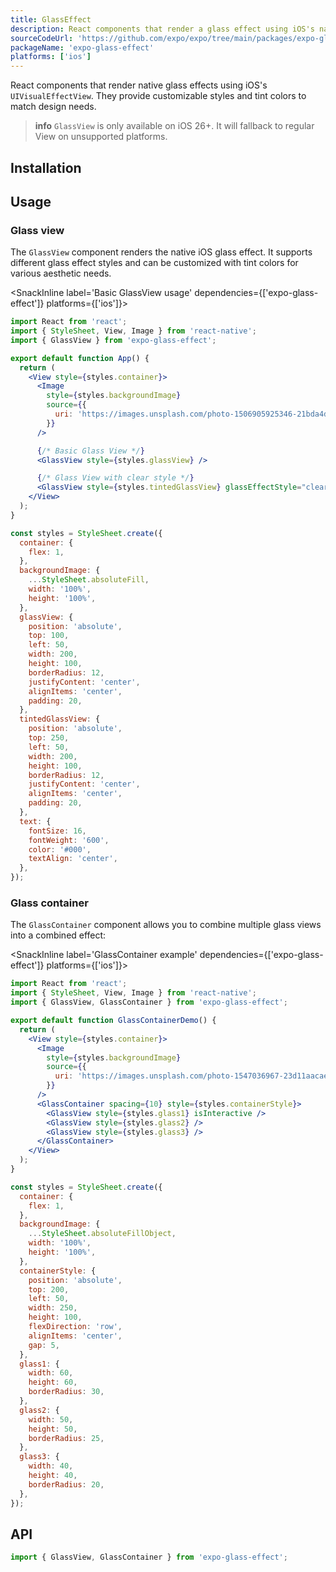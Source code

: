 ```yaml
---
title: GlassEffect
description: React components that render a glass effect using iOS's native UIVisualEffectView.
sourceCodeUrl: 'https://github.com/expo/expo/tree/main/packages/expo-glass-effect'
packageName: 'expo-glass-effect'
platforms: ['ios']
---
```



React components that render native glass effects using iOS's `UIVisualEffectView`. They provide customizable styles and tint colors to match design needs.

> **info** `GlassView` is only available on iOS 26+. It will fallback to regular View on unsupported platforms.

## Installation

<APIInstallSection />

## Usage

### Glass view

The `GlassView` component renders the native iOS glass effect. It supports different glass effect styles and can be customized with tint colors for various aesthetic needs.

<SnackInline label='Basic GlassView usage' dependencies={['expo-glass-effect']} platforms={['ios']}>

```jsx
import React from 'react';
import { StyleSheet, View, Image } from 'react-native';
import { GlassView } from 'expo-glass-effect';

export default function App() {
  return (
    <View style={styles.container}>
      <Image
        style={styles.backgroundImage}
        source={{
          uri: 'https://images.unsplash.com/photo-1506905925346-21bda4d32df4?w=400&h=400&fit=crop',
        }}
      />

      {/* Basic Glass View */}
      <GlassView style={styles.glassView} />

      {/* Glass View with clear style */}
      <GlassView style={styles.tintedGlassView} glassEffectStyle="clear" />
    </View>
  );
}

const styles = StyleSheet.create({
  container: {
    flex: 1,
  },
  backgroundImage: {
    ...StyleSheet.absoluteFill,
    width: '100%',
    height: '100%',
  },
  glassView: {
    position: 'absolute',
    top: 100,
    left: 50,
    width: 200,
    height: 100,
    borderRadius: 12,
    justifyContent: 'center',
    alignItems: 'center',
    padding: 20,
  },
  tintedGlassView: {
    position: 'absolute',
    top: 250,
    left: 50,
    width: 200,
    height: 100,
    borderRadius: 12,
    justifyContent: 'center',
    alignItems: 'center',
    padding: 20,
  },
  text: {
    fontSize: 16,
    fontWeight: '600',
    color: '#000',
    textAlign: 'center',
  },
});
```

</SnackInline>

### Glass container

The `GlassContainer` component allows you to combine multiple glass views into a combined effect:

<SnackInline label='GlassContainer example' dependencies={['expo-glass-effect']} platforms={['ios']}>

```jsx
import React from 'react';
import { StyleSheet, View, Image } from 'react-native';
import { GlassView, GlassContainer } from 'expo-glass-effect';

export default function GlassContainerDemo() {
  return (
    <View style={styles.container}>
      <Image
        style={styles.backgroundImage}
        source={{
          uri: 'https://images.unsplash.com/photo-1547036967-23d11aacaee0?w=400&h=600&fit=crop',
        }}
      />
      <GlassContainer spacing={10} style={styles.containerStyle}>
        <GlassView style={styles.glass1} isInteractive />
        <GlassView style={styles.glass2} />
        <GlassView style={styles.glass3} />
      </GlassContainer>
    </View>
  );
}

const styles = StyleSheet.create({
  container: {
    flex: 1,
  },
  backgroundImage: {
    ...StyleSheet.absoluteFillObject,
    width: '100%',
    height: '100%',
  },
  containerStyle: {
    position: 'absolute',
    top: 200,
    left: 50,
    width: 250,
    height: 100,
    flexDirection: 'row',
    alignItems: 'center',
    gap: 5,
  },
  glass1: {
    width: 60,
    height: 60,
    borderRadius: 30,
  },
  glass2: {
    width: 50,
    height: 50,
    borderRadius: 25,
  },
  glass3: {
    width: 40,
    height: 40,
    borderRadius: 20,
  },
});
```

</SnackInline>

## API

```js
import { GlassView, GlassContainer } from 'expo-glass-effect';
```

<APISection packageName="expo-glass-effect" />
